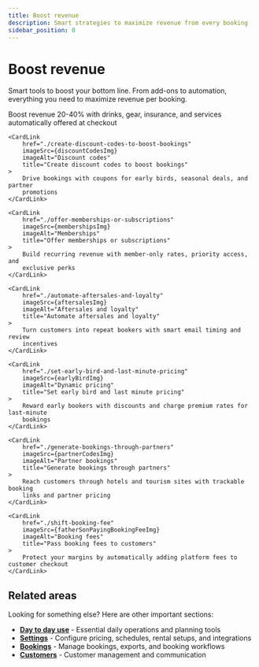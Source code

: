 ```yaml
---
title: Boost revenue
description: Smart strategies to maximize revenue from every booking
sidebar_position: 0
---
```




# Boost revenue

Smart tools to boost your bottom line. From add-ons to automation, everything you need to maximize revenue per booking.

<CardGrid>
    <CardLink
        href="./sell-add-ons-and-extras"
        imageSrc={addOnsImg}
        imageAlt="Add-ons and extras"
        title="Sell add-ons and extras"
    >
        Boost revenue 20-40% with drinks, gear, insurance, and services automatically offered at checkout
    </CardLink>

    <CardLink
        href="./create-discount-codes-to-boost-bookings"
        imageSrc={discountCodesImg}
        imageAlt="Discount codes"
        title="Create discount codes to boost bookings"
    >
        Drive bookings with coupons for early birds, seasonal deals, and partner
        promotions
    </CardLink>

    <CardLink
        href="./offer-memberships-or-subscriptions"
        imageSrc={membershipsImg}
        imageAlt="Memberships"
        title="Offer memberships or subscriptions"
    >
        Build recurring revenue with member-only rates, priority access, and
        exclusive perks
    </CardLink>

    <CardLink
        href="./automate-aftersales-and-loyalty"
        imageSrc={aftersalesImg}
        imageAlt="Aftersales and loyalty"
        title="Automate aftersales and loyalty"
    >
        Turn customers into repeat bookers with smart email timing and review
        incentives
    </CardLink>

    <CardLink
        href="./set-early-bird-and-last-minute-pricing"
        imageSrc={earlyBirdImg}
        imageAlt="Dynamic pricing"
        title="Set early bird and last minute pricing"
    >
        Reward early bookers with discounts and charge premium rates for last-minute
        bookings
    </CardLink>

    <CardLink
        href="./generate-bookings-through-partners"
        imageSrc={partnerCodesImg}
        imageAlt="Partner bookings"
        title="Generate bookings through partners"
    >
        Reach customers through hotels and tourism sites with trackable booking
        links and partner pricing
    </CardLink>

    <CardLink
        href="./shift-booking-fee"
        imageSrc={fatherSonPayingBookingFeeImg}
        imageAlt="Booking fees"
        title="Pass booking fees to customers"
    >
        Protect your margins by automatically adding platform fees to customer checkout
    </CardLink>

</CardGrid>

## Related areas

Looking for something else? Here are other important sections:

- **[Day to day use](../day-to-day)** - Essential daily operations and planning tools
- **[Settings](../settings)** - Configure pricing, schedules, rental setups, and integrations
- **[Bookings](../day-to-day/bookings/add-booking)** - Manage bookings, exports, and booking workflows
- **[Customers](../day-to-day/customers/add-customer)** - Customer management and communication
